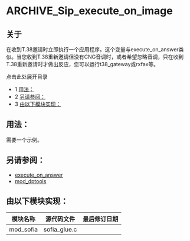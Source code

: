 # ARCHIVE_Sip_execute_on_image 

 

## 关于

在收到T.38邀请时立即执行一个应用程序。这个变量与execute\_on\_answer类似。当您收到T.38重新邀请但没有CNG音调时，或者希望忽略音调，只在收到T.38重新邀请时才做出反应，您可以运行t38\_gateway或rxfax等。

点击此处展开目录

* 1 [用法：](#-freeswitch--archive_sip_execute_on_image-)
* 2 [另请参阅：](#-freeswitch--archive_sip_execute_on_image-)
* 3 [由以下模块实现：](#implemented-by)

## **用法：** 

需要一个示例。

## **另请参阅：**

* [execute\_on\_answer](../Introduction/Variables/index.mdx#0-about)
* [mod\_dptools](../Modules/mod_dptools_1970333.mdx#-c)

## **由以下模块实现：**

| 模块名称   | 源代码文件   | 最后修订日期 |
| ----------- | ------------- | ------------ |
| mod\_sofia  | sofia\_glue.c |              |